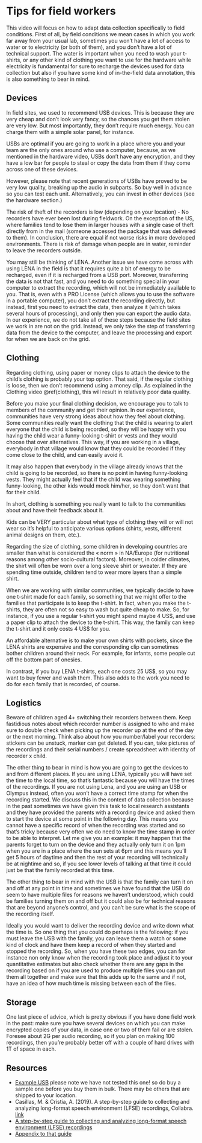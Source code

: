 # Tips for field workers {#field}

This video will focus on how to adapt data collection specifically to field conditions. First of all, by field conditions we mean cases in which you work far away from your usual lab, sometimes you won’t have a lot of access to water or to electricity (or both of them), and you don’t have a lot of technical support. The water is important when you need to wash your t-shirts, or any other kind of clothing you want to use for the hardware while electricity is fundamental for sure to recharge the devices used for data collection but also if you have some kind of in-the-field data annotation, this is also something to bear in mind.

## Devices

In field sites, we used to recommend USB devices. This is because they are very cheap and don’t look very fancy, so the chances you get them stolen are very low. But most importantly, they don’t require much energy. You can charge them with a simple solar panel, for instance. 

USBs are optimal if you are going to work in a place where you and your team are the only ones around who use a computer, because, as we mentioned in the hardware video, USBs don’t have any encryption, and they have a low bar for people  to steal or copy the data from them if they come across one of these devices. 

However, please note that recent generations of USBs have proved to be very low quality, breaking up the audio in subparts. So buy well in advance so you can test each unit. Alternatively, you can invest in other devices (see the hardware section.)

The risk of theft of the recorders is low (depending on your location) - No recorders have ever been lost during fieldwork. On the exception of the US, where families tend to lose them in larger houses with a single case of theft directly from in the mail (someone accessed the package that was delivered to them). In conclusion, there are equal if not worse risks in more developed environments. 
There is risk of damage when people are in water, reminder to leave the recorders outside.

You may still be thinking of LENA. Another issue we have come across with using LENA in the field is that it requires quite a bit of energy to be recharged, even if it is recharged from a USB port. Moreover, transferring the data is not that fast, and you need to do something special in your computer to extract the recording, which will not be immediately available to you. That is, even with a PRO License (which allows you to use the software in a portable computer), you don't extract the recording directly, but instead, first you need to extract the data, then analyze it (which takes several hours of processing), and only then you can export the audio data. In our experience, we do not take all of these steps because the field sites we work in are not on the grid. Instead, we only take the step of transferring data from the device to the computer, and leave the processing and export for when we are back on the grid.

## Clothing

Regarding clothing, using paper or money clips to attach the device to the child's clothing is probably your top option. That said, if the regular clothing is loose, then we don't recommend using a money clip. As explained in the Clothing video \@ref(clothing), this will result in relatively poor data quality.

Before you make your final clothing decision, we encourage you to talk to members of the community and get their opinion. In our experience, communities have very strong ideas about how they feel about clothing. Some communities really want the clothing that the child is wearing to alert everyone that the child is being recorded, so they will be happy with you having the child wear a funny-looking t-shirt or vests and they would choose that over alternatives. This way, if you are working in a village, everybody in that village would know that they could be recorded if they come close to the child, and can easily avoid it. 

It may also happen that everybody in the village already knows that the child is going to be recorded, so there is no point in having funny-looking vests. They might actually feel that if the child was wearing something funny-looking, the other kids would mock him/her, so they don’t want that for their child. 

In short, clothing is something you really want to talk to the communities about and have their feedback about it. 

Kids can be VERY particular about what type of clothing they will or will not wear so it’s helpful to anticipate various options (shirts, vests, different animal designs on them, etc.).

Regarding the size of clothing, some children in developing countries are smaller than what is considered the « norm » in NA/Europe (for nutritional reasons among other socio-cultural factors). Moreover, in colder climates, the shirt will often be worn over a long sleeve shirt or sweater. If they are spending time outside, children tend to wear more layers than a simple shirt. 

When we are working with similar communities, we typically decide to have one t-shirt made for each family, so something that we might offer to the families that participate is to keep the t-shirt. In fact, when you make the t-shirts, they are often not so easy to wash but quite cheap to make. So, for instance, if you use a regular t-shirt you might spend maybe 4 US$, and use a paper clip to attach the device to the t-shirt. This way, the family can keep the t-shirt and it only costs 4 US\$ for you.

An affordable alternative is to make your own shirts with pockets, since the LENA shirts are expensive and the corresponding clip can sometimes bother children around their neck. For example, for infants, some people cut off the bottom part of onesies. 
    
In contrast, if you buy LENA t-shirts, each one costs 25 US\$, so you may want to buy fewer and wash them. This also adds to the work you need to do for each family that is recorded, of course.

## Logistics

Beware of children aged 4+ switching their recorders between them. Keep fastidious notes about which recorder number is assigned to who and make sure to double check when picking up the recorder up at the end of the day or the next morning. Think also about how you number/label your recorders: stickers can be unstuck, marker can get deleted. If you can, take pictures of the recordings and their serial numbers / create spreadsheet with identity of recorder x child.

The other thing to bear in mind is how you are going to get the devices to and from different places. If you are using LENA, typically you will have set the time to the local time, so that’s fantastic because you will have the times of the recordings. If you are not using Lena, and you are using an USB or Olympus instead, often you won’t have a correct time stamp for when the recording started. We discuss this in the context of data collection because in the past sometimes we have given this task to local research assistants and they have provided the parents with a recording device and asked them to start the device at some point in the following day. This means you cannot have a specific record of when the recording was started and so that’s tricky because very often we do need to know the time stamp in order to be able to interpret. Let me give you an example: it may happen that the parents forget to turn on the device and they actually only turn it on 1pm when you are in a place where the sun sets at 6pm and this means you’ll get 5 hours of daytime and then the rest of your recording will technically be at nightime and so, if you see lower levels of talking at that time it could just be that the family recorded at this time. 

The other thing to bear in mind with the USB is that the family can turn it on and off at any point in time and sometimes we have found that the USB do seem to have multiple files for reasons we haven’t understood, which could be families turning them on and off but it could also be for technical reasons that are beyond anyone’s control, and you can’t be sure what is the scope of the recording itself. 

Ideally you would want to deliver the recording device and write down what the time is. So one thing that you could do perhaps is the following: if you must leave the USB with the family, you can leave them a watch or some kind of clock and have them keep a record of when they started and stopped the recording. So, when you have these two edges, you can for instance non only know when the recording took place and adjust it to your quantitative estimates but also check whether there are any gaps in the recording based on if you are used to produce multiple files you can put them all together and make sure that this adds up to the same and if not, have an idea of how much time is missing between each of the files. 

## Storage

One last piece of advice, which is pretty obvious if you have done field work in the past: make sure you have several devices on which you can make encrypted copies of your data, in case one or two of them fail or are stolen. Foresee about 2G per audio recording, so if you plan on making 100 recordings, then you're probably better off with a couple of hard drives with 1T of space in each.


## Resources

- [Example USB](https://www.amazon.fr/SMARTEX-Enregistreur-vocal-heures-Audio/dp/B018U60YYM/)  please note we have not tested this one! so do buy a sample one before you buy them in bulk. There may be others that are shipped to your location.
- Casillas, M. & Cristia, A. (2019). A step-by-step guide to collecting and analyzing long-format speech environment (LFSE) recordings, Collabra. [link](https://online.ucpress.edu/collabra/article-abstract/5/1/24/113018) 
- [A step-by-step guide to collecting and analyzing long-format speech environment (LFSE) recordings](https://online.ucpress.edu/collabra/article-abstract/5/1/24/113018) 
- [Appendix to that guide](https://ucp.silverchair-cdn.com/ucp/content_public/journal/collabra/5/1/10.1525_collabra.209/3/collabra-5-209-s1.pdf?Expires=1633594641&Signature=qXacU15L3LUAaJ6CQKPyRT-EsW-UqBjJChdbm7fV~3XL6AKuqoqHHQmCTgW4kq84BwU1qqp-aAifxumuROnCH8lKVpQs9k4IbtRqDwt0ztu5Z2eMYifvwCgLypw94Vt13D3wcnvvRI7CcskqWBWuRP0CwSpN9BTsCpheUfk0wBAoherLQvhQbaRzVvn6TDQhAFNfDa7Azyvnw8kBaX2JQx1EkigRgDtCJ54B36-0wD7JscvrVkWJ3GJXni-AuxuXihf4ezjSdsTg8xYOCcTcf4JJBrQjFL-2LSLiRfo2OgMFxw6w~96F~NoLhWeT9P7~KhLpOJ6aC0tTr-QuYsIB3Q__&Key-Pair-Id=APKAIE5G5CRDK6RD3PGA)
